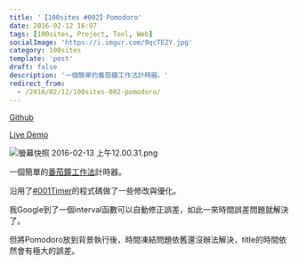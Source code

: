```yaml
---
title: '【100sites #002】Pomodoro'
date: 2016-02-12 16:07
tags: [100sites, Project, Tool, Web]
socialImage: 'https://i.imgur.com/9qcTEZY.jpg'
category: 100sites
template: 'post'
draft: false
description: '一個簡單的番茄鐘工作法計時器。'
redirect_from:
  - /2016/02/12/100sites-002-pomodoro/
---
```


<p>
  <a href="https://github.com/Kamigami55/100sites/tree/master/002_Pomodoro">Github</a>
</p>

<p>
  <a href="http://kamigami55.github.io/100sites/002_Pomodoro/pomodoro.html" target="_blank">
    Live Demo
  </a>
</p>

![螢幕快照 2016-02-13 上午12.00.31.png](https://i.imgur.com/9qcTEZY.jpg)

<p>一個簡單的<a href="https://zh.wikipedia.org/zh-tw/番茄工作法" target="_blank">番茄鐘工作法</a>計時器。

沿用了<a href="http://easonchang.com/2016/02/12/100sites-001-timer/" target="_blank">#001Timer</a>的程式碼做了一些修改與優化。</p>

<p>我Google到了一個interval函數可以自動修正誤差，如此一來時間誤差問題就解決了。</p>

<p>但將Pomodoro放到背景執行後，時間凍結問題依舊還沒辦法解決，title的時間依然會有極大的誤差。</p>

